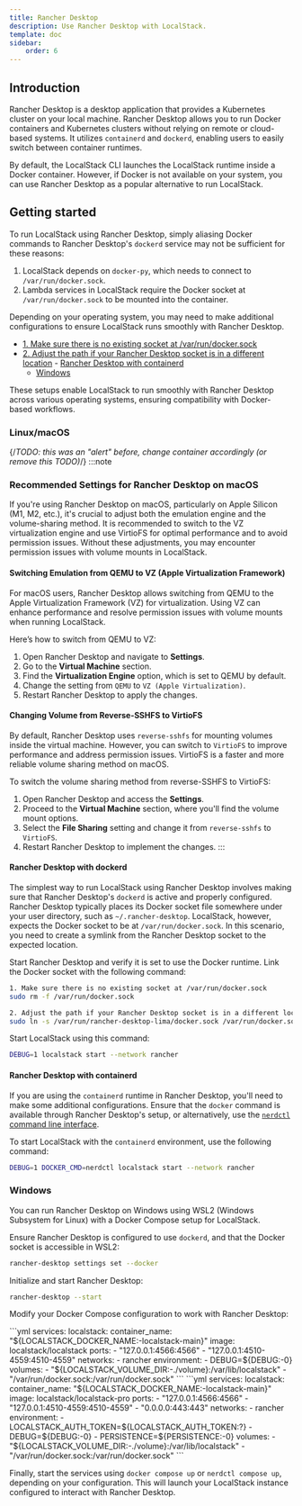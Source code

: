 ```yaml
---
title: Rancher Desktop
description: Use Rancher Desktop with LocalStack.
template: doc
sidebar:
    order: 6
---
```


## Introduction

Rancher Desktop is a desktop application that provides a Kubernetes cluster on your local machine.
Rancher Desktop allows you to run Docker containers and Kubernetes clusters without relying on remote or cloud-based systems.
It utilizes `containerd` and `dockerd`, enabling users to easily switch between container runtimes.

By default, the LocalStack CLI launches the LocalStack runtime inside a Docker container.
However, if Docker is not available on your system, you can use Rancher Desktop as a popular alternative to run LocalStack.

## Getting started

To run LocalStack using Rancher Desktop, simply aliasing Docker commands to Rancher Desktop's `dockerd` service may not be sufficient for these reasons:

1. LocalStack depends on `docker-py`, which needs to connect to `/var/run/docker.sock`.
2. Lambda services in LocalStack require the Docker socket at `/var/run/docker.sock` to be mounted into the container.

Depending on your operating system, you may need to make additional configurations to ensure LocalStack runs smoothly with Rancher Desktop.

- [1. Make sure there is no existing socket at /var/run/docker.sock](#1-make-sure-there-is-no-existing-socket-at-varrundockersock)
- [2. Adjust the path if your Rancher Desktop socket is in a different location](#2-adjust-the-path-if-your-rancher-desktop-socket-is-in-a-different-location)
      - [Rancher Desktop with containerd](#rancher-desktop-with-containerd)
    - [Windows](#windows)

These setups enable LocalStack to run smoothly with Rancher Desktop across various operating systems, ensuring compatibility with Docker-based workflows.

### Linux/macOS

{/*TODO: this was an "alert" before, change container accordingly (or remove this TODO)*/}
:::note 
### Recommended Settings for Rancher Desktop on macOS

If you're using Rancher Desktop on macOS, particularly on Apple Silicon (M1, M2, etc.), it's crucial to adjust both the emulation engine and the volume-sharing method.
It is recommended to switch to the VZ virtualization engine and use VirtioFS for optimal performance and to avoid permission issues.
Without these adjustments, you may encounter permission issues with volume mounts in LocalStack.

#### Switching Emulation from QEMU to VZ (Apple Virtualization Framework)

For macOS users, Rancher Desktop allows switching from QEMU to the Apple Virtualization Framework (VZ) for virtualization.
Using VZ can enhance performance and resolve permission issues with volume mounts when running LocalStack.

Here’s how to switch from QEMU to VZ:

1. Open Rancher Desktop and navigate to **Settings**.
2. Go to the **Virtual Machine** section.
3. Find the **Virtualization Engine** option, which is set to QEMU by default.
4. Change the setting from `QEMU` to `VZ (Apple Virtualization)`.
5. Restart Rancher Desktop to apply the changes.

#### Changing Volume from Reverse-SSHFS to VirtioFS

By default, Rancher Desktop uses `reverse-sshfs` for mounting volumes inside the virtual machine.
However, you can switch to `VirtioFS` to improve performance and address permission issues.
VirtioFS is a faster and more reliable volume sharing method on macOS.

To switch the volume sharing method from reverse-SSHFS to VirtioFS:

1. Open Rancher Desktop and access the **Settings**.
2. Proceed to the **Virtual Machine** section, where you'll find the volume mount options.
3. Select the **File Sharing** setting and change it from `reverse-sshfs` to `VirtioFS`.
4. Restart Rancher Desktop to implement the changes.
:::

#### Rancher Desktop with dockerd

The simplest way to run LocalStack using Rancher Desktop involves making sure that Rancher Desktop's `dockerd` is active and properly configured.
Rancher Desktop typically places its Docker socket file somewhere under your user directory, such as `~/.rancher-desktop`.
LocalStack, however, expects the Docker socket to be at `/var/run/docker.sock`.
In this scenario, you need to create a symlink from the Rancher Desktop socket to the expected location.

Start Rancher Desktop and verify it is set to use the Docker runtime.
Link the Docker socket with the following command:

```bash
1. Make sure there is no existing socket at /var/run/docker.sock
sudo rm -f /var/run/docker.sock

2. Adjust the path if your Rancher Desktop socket is in a different location
sudo ln -s /var/run/rancher-desktop-lima/docker.sock /var/run/docker.sock
```

Start LocalStack using this command:

```bash
DEBUG=1 localstack start --network rancher
```

#### Rancher Desktop with containerd

If you are using the `containerd` runtime in Rancher Desktop, you'll need to make some additional configurations.
Ensure that the `docker` command is available through Rancher Desktop's setup, or alternatively, use the [`nerdctl` command line interface](https://github.com/containerd/nerdctl).

To start LocalStack with the `containerd` environment, use the following command:

```bash
DEBUG=1 DOCKER_CMD=nerdctl localstack start --network rancher
```

### Windows

You can run Rancher Desktop on Windows using WSL2 (Windows Subsystem for Linux) with a Docker Compose setup for LocalStack.

Ensure Rancher Desktop is configured to use `dockerd`, and that the Docker socket is accessible in WSL2:

```bash
rancher-desktop settings set --docker
```

Initialize and start Rancher Desktop:

```bash
rancher-desktop --start
```

Modify your Docker Compose configuration to work with Rancher Desktop:

<Tabs>
<TabItem label="Community">
```yml
services:
  localstack:
    container_name: "${LOCALSTACK_DOCKER_NAME:-localstack-main}"
    image: localstack/localstack
    ports:
      - "127.0.0.1:4566:4566"
      - "127.0.0.1:4510-4559:4510-4559"
    networks:
      - rancher
    environment:
      - DEBUG=${DEBUG:-0}
    volumes:
      - "${LOCALSTACK_VOLUME_DIR:-./volume}:/var/lib/localstack"
      - "/var/run/docker.sock:/var/run/docker.sock"
```
</TabItem>
<TabItem label="Pro">
```yml
services:
  localstack:
    container_name: "${LOCALSTACK_DOCKER_NAME:-localstack-main}"
    image: localstack/localstack-pro
    ports:
      - "127.0.0.1:4566:4566"
      - "127.0.0.1:4510-4559:4510-4559"
      - "0.0.0.0:443:443"
    networks:
      - rancher
    environment:
      - LOCALSTACK_AUTH_TOKEN=${LOCALSTACK_AUTH_TOKEN:?}
      - DEBUG=${DEBUG:-0}
      - PERSISTENCE=${PERSISTENCE:-0}
    volumes:
      - "${LOCALSTACK_VOLUME_DIR:-./volume}:/var/lib/localstack"
      - "/var/run/docker.sock:/var/run/docker.sock"
      ```
</TabItem>
</Tabs>

Finally, start the services using `docker compose up` or `nerdctl compose up`, depending on your configuration.
This will launch your LocalStack instance configured to interact with Rancher Desktop.
